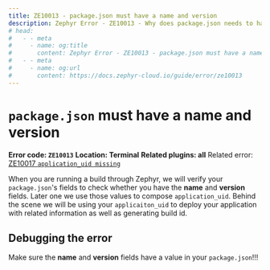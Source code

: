 ```yaml
---
title: ZE10013 - package.json must have a name and version
description: Zephyr Error - ZE10013 - Why does package.json needs to have a name and version? What happens when we don't have one?
# head: 
#   - - meta
#     - name: og:title
#       content: Zephyr Error - ZE10013 - package.json must have a name and version
#   - - meta
#     - name: og:url 
#       content: https://docs.zephyr-cloud.io/guide/error/ze10013
---
```


# `package.json` must have a name and version 

**Error code: `ZE10013`**
**Location: Terminal**
**Related plugins: all**
Related error: [ZE10017 `application_uid missing`](/guide/error/ze10017)

When you are running a build through Zephyr, we will verify your `package.json`'s fields to check whether you have the **name** and **version** fields. Later one we use those values to compose `application_uid`. Behind the scene we will be using your `applicaiton_uid` to deploy your application with related information as well as generating build id.  

## Debugging the error

Make sure the **name** and **version** fields have a value in your `package.json`!!!
